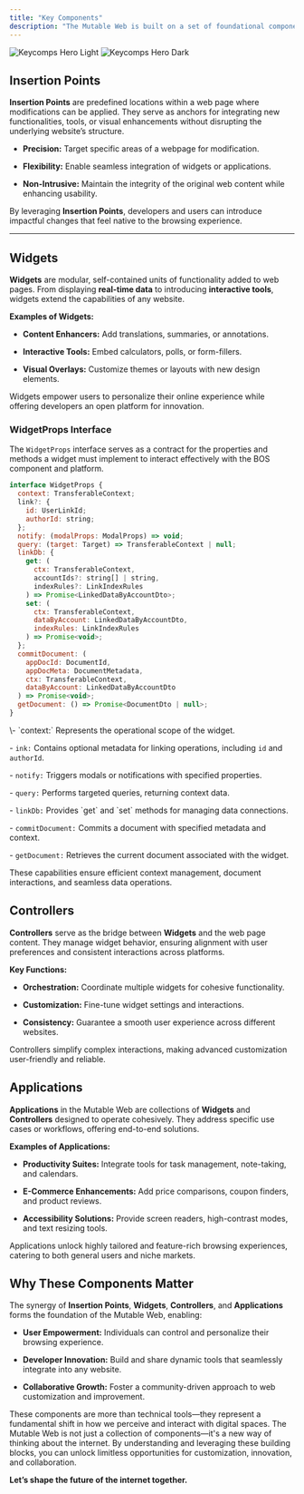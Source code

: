 ```yaml
---
title: "Key Components"
description: "The Mutable Web is built on a set of foundational components that work together to redefine how we interact with digital content. Each component plays a critical role in enabling customization, integration, and collaboration, making the web more dynamic, user-centric, and adaptable. Let’s explore these key components:"
---
```


<img alt="Keycomps Hero Light" class="block dark:hidden" src="/images/keycomps-light.png" />

<img alt="Keycomps Hero Dark" class="hidden dark:block" src="/images/keycomps-dark.png" />

## Insertion Points

**Insertion Points** are predefined locations within a web page where modifications can be applied. They serve as anchors for integrating new functionalities, tools, or visual enhancements without disrupting the underlying website’s structure.

* **Precision:** Target specific areas of a webpage for modification.

* **Flexibility:** Enable seamless integration of widgets or applications.

* **Non-Intrusive:** Maintain the integrity of the original web content while enhancing usability.

By leveraging **Insertion Points**, developers and users can introduce impactful changes that feel native to the browsing experience.

***

## Widgets

**Widgets** are modular, self-contained units of functionality added to web pages. From displaying **real-time data** to introducing **interactive tools**, widgets extend the capabilities of any website.

**Examples of Widgets:**

* **Content Enhancers:** Add translations, summaries, or annotations.

* **Interactive Tools:** Embed calculators, polls, or form-fillers.

* **Visual Overlays:** Customize themes or layouts with new design elements.

Widgets empower users to personalize their online experience while offering developers an open platform for innovation.

### WidgetProps Interface

The `WidgetProps` interface serves as a contract for the properties and methods a widget must implement to interact effectively with the BOS component and platform.

```javascript
interface WidgetProps {
  context: TransferableContext;
  link?: {
    id: UserLinkId; 
    authorId: string;
  };
  notify: (modalProps: ModalProps) => void;
  query: (target: Target) => TransferableContext | null;
  linkDb: {
    get: (
      ctx: TransferableContext,
      accountIds?: string[] | string,
      indexRules?: LinkIndexRules
    ) => Promise<LinkedDataByAccountDto>;
    set: (
      ctx: TransferableContext,
      dataByAccount: LinkedDataByAccountDto,
      indexRules: LinkIndexRules
    ) => Promise<void>;
  };
  commitDocument: (
    appDocId: DocumentId,
    appDocMeta: DocumentMetadata,
    ctx: TransferableContext,
    dataByAccount: LinkedDataByAccountDto
  ) => Promise<void>;
  getDocument: () => Promise<DocumentDto | null>;
}
```

<Accordion title="WidgetProps Explained" defaultOpen={false}>
  \- `context:` Represents the operational scope of the widget.

  \- `ink:` Contains optional metadata for linking operations, including `id` and `authorId`.&#x20;

  \- `notify:` Triggers modals or notifications with specified properties.&#x20;

  \- `query:` Performs targeted queries, returning context data.&#x20;

  \- `linkDb:` Provides \`get\` and \`set\` methods for managing data connections.&#x20;

  \- `commitDocument:` Commits a document with specified metadata and context.&#x20;

  \- `getDocument:` Retrieves the current document associated with the widget.
</Accordion>

These capabilities ensure efficient context management, document interactions, and seamless data operations.

## Controllers

**Controllers** serve as the bridge between **Widgets** and the web page content. They manage widget behavior, ensuring alignment with user preferences and consistent interactions across platforms.

**Key Functions:**

* **Orchestration:** Coordinate multiple widgets for cohesive functionality.

* **Customization:** Fine-tune widget settings and interactions.

* **Consistency:** Guarantee a smooth user experience across different websites.

Controllers simplify complex interactions, making advanced customization user-friendly and reliable.

## Applications

**Applications** in the Mutable Web are collections of **Widgets** and **Controllers** designed to operate cohesively. They address specific use cases or workflows, offering end-to-end solutions.

**Examples of Applications:**

* **Productivity Suites:** Integrate tools for task management, note-taking, and calendars.

* **E-Commerce Enhancements:** Add price comparisons, coupon finders, and product reviews.

* **Accessibility Solutions:** Provide screen readers, high-contrast modes, and text resizing tools.

Applications unlock highly tailored and feature-rich browsing experiences, catering to both general users and niche markets.

## Why These Components Matter

The synergy of **Insertion Points**, **Widgets**, **Controllers**, and **Applications** forms the foundation of the Mutable Web, enabling:

* **User Empowerment:** Individuals can control and personalize their browsing experience.

* **Developer Innovation:** Build and share dynamic tools that seamlessly integrate into any website.

* **Collaborative Growth:** Foster a community-driven approach to web customization and improvement.

<Tip>These components are more than technical tools—they represent a fundamental shift in how we perceive and interact with digital spaces.</Tip>
The Mutable Web is not just a collection of components—it's a new way of thinking about the internet. By understanding and leveraging these building blocks, you can unlock limitless opportunities for customization, innovation, and collaboration.

**Let’s shape the future of the internet together.**